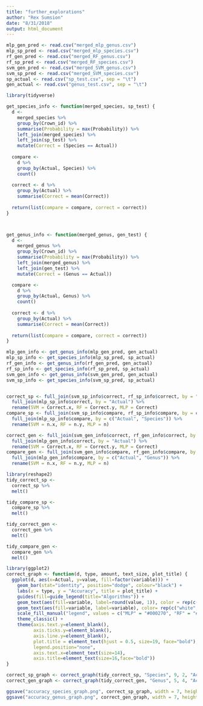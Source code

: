 ```yaml
---
title: "further_explorations"
author: "Rex Sumsion"
date: "8/31/2018"
output: html_document
---
```


```r
mlp_gen_pred <- read.csv("merged_mlp_genus.csv")
mlp_sp_pred <- read.csv("merged_mlp_species.csv")
rf_gen_pred <- read.csv("merged_RF_genus.csv")
rf_sp_pred <- read.csv("merged_RF_species.csv")
svm_gen_pred <- read.csv("merged_SVM_genus.csv")
svm_sp_pred <- read.csv("merged_SVM_species.csv")
sp_actual <- read.csv("sp_test.csv", sep = "\t")
gen_actual <- read.csv("genus_test.csv", sep = "\t")
```

```r
library(tidyverse)

get_species_info <- function(merged_species, sp_test) {
  d <-
    merged_species %>%
    group_by(Crown_id) %>%
    summarise(Probability = max(Probability)) %>%
    left_join(merged_species) %>%
    left_join(sp_test) %>%
    mutate(Correct = (Species == Actual))
  
  compare <-
    d %>%
    group_by(Actual, Species) %>%
    count()
  
  correct <- d %>%
    group_by(Actual) %>%
    summarise(Correct = mean(Correct))
  
  return(list(compare = compare, correct = correct))
}



get_genus_info <- function(merged_genus, gen_test) {
  d <- 
    merged_genus %>%
    group_by(Crown_id) %>%
    summarise(Probability = max(Probability)) %>%
    left_join(merged_genus) %>%
    left_join(gen_test) %>%
    mutate(Correct = (Genus == Actual)) 

  compare <-
    d %>%
    group_by(Actual, Genus) %>%
    count()
  
  correct <- d %>%
    group_by(Actual) %>%
    summarise(Correct = mean(Correct))
  
  return(list(compare = compare, correct = correct))
}

```


```r
mlp_gen_info <- get_genus_info(mlp_gen_pred, gen_actual)
mlp_sp_info <- get_species_info(mlp_sp_pred, sp_actual)
rf_gen_info <- get_genus_info(rf_gen_pred, gen_actual)
rf_sp_info <- get_species_info(rf_sp_pred, sp_actual)
svm_gen_info <- get_genus_info(svm_gen_pred, gen_actual)
svm_sp_info <- get_species_info(svm_sp_pred, sp_actual)


correct_sp <- full_join(svm_sp_info$correct, rf_sp_info$correct, by = "Actual") %>%
  full_join(mlp_sp_info$correct, by = "Actual") %>%
  rename(SVM = Correct.x, RF = Correct.y, MLP = Correct)
compare_sp <- full_join(svm_sp_info$compare, rf_sp_info$compare, by = c("Actual", "Species")) %>%
  full_join(mlp_sp_info$compare, by = c("Actual", "Species")) %>%
  rename(SVM = n.x, RF = n.y, MLP = n)

correct_gen <- full_join(svm_gen_info$correct, rf_gen_info$correct, by = "Actual") %>%
  full_join(mlp_gen_info$correct, by = "Actual") %>%
  rename(SVM = Correct.x, RF = Correct.y, MLP = Correct)
compare_gen <- full_join(svm_gen_info$compare, rf_gen_info$compare, by = c("Actual", "Genus")) %>%
  full_join(mlp_gen_info$compare, by = c("Actual", "Genus")) %>%
  rename(SVM = n.x, RF = n.y, MLP = n)

library(reshape2)
tidy_correct_sp <-
  correct_sp %>%
  melt()

tidy_compare_sp <-
  compare_sp %>%
  melt()

tidy_correct_gen <-
  correct_gen %>%
  melt()

tidy_compare_gen <-
  compare_gen %>%
  melt()
```

```r
library(ggplot2)
correct_graph <- function(d, type, amount, text_size, plot_title) {
  ggplot(d, aes(x=Actual, y=value, fill=factor(variable))) +
    geom_bar(stat="identity", position="dodge", colour="black") +
    labs(x = type, y = "Accuracy", title = plot_title) +
    guides(fill=guide_legend(title="Algorithms")) +
    geom_text(aes(fill=variable, label=round(value, 1)), color = rep(c("white","black","black"), amount), position=position_dodge(width=0.9), vjust=2, size = text_size) +
    geom_text(aes(fill=variable, label=variable), color= rep(c("white","black","black"), amount), position=position_dodge(width=.9), vjust=5, size = text_size) +
    scale_fill_manual("legend", values = c("MLP" = "#000270", "RF" = "#c0d4e0", "SVM" = "#c0d4e0")) +
    theme_classic() +
    theme(axis.text.y=element_blank(),
          axis.ticks.y=element_blank(),
          axis.line.y=element_blank(),
          plot.title = element_text(hjust = 0.5, size=19, face="bold"),
          legend.position="none",
          axis.text.x=element_text(size=14),
          axis.title=element_text(size=16,face="bold"))
}

correct_sp_graph <- correct_graph(tidy_correct_sp, "Species", 9, 2, "Accuracy of Algorithms Across Species")
correct_gen_graph <- correct_graph(tidy_correct_gen, "Genus", 5, 4, "Accuracy of Algorithms Across Genus")

ggsave("accuracy_species_graph.png", correct_sp_graph, width = 7, height = 5)
ggsave("accuracy_genus_graph.png", correct_gen_graph, width = 7, height = 5)
```



